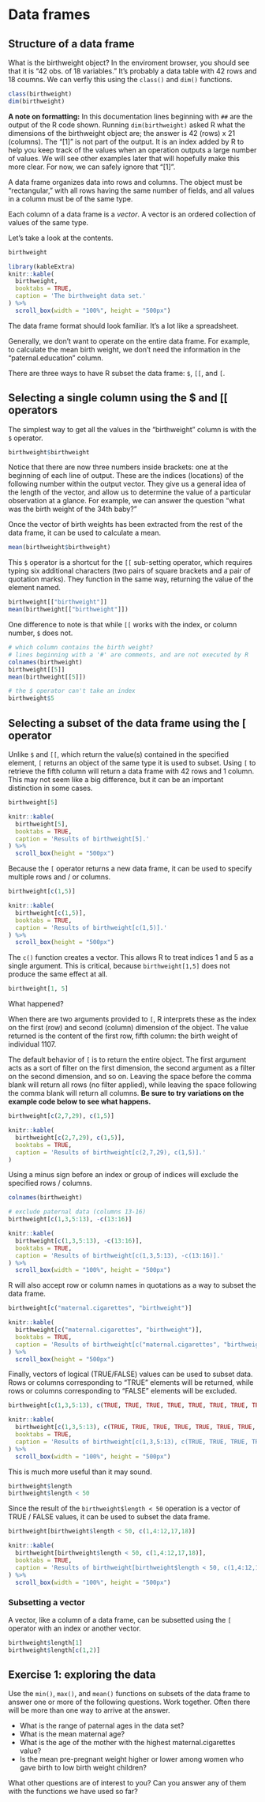 # Data frames

## Structure of a data frame

What is the birthweight object? In the enviroment browser, you should see that it is "42 obs. of 18 variables." It's probably a data table with 42 rows and 18 coumns. We can verfiy this using the `class()` and `dim()` functions.

```r
class(birthweight)
dim(birthweight)
```

**A note on formatting:** In this documentation lines beginning with `##` are the output of the R code shown. Running `dim(birthweight)` asked R what the dimensions of the birthweight object are; the answer is 42 (rows) x 21 (columns). The "[1]" is not part of the output. It is an index added by R to help you keep track of the values when an operation outputs a large number of values. We will see other examples later that will hopefully make this more clear. For now, we can safely ignore that "[1]".

A data frame organizes data into rows and columns. The object must be "rectangular," with all rows having the same number of fields, and all values in a column must be of the same type.

Each column of a data frame is a *vector*. A vector is an ordered collection of values of the same type.

Let's take a look at the contents.

```r
birthweight
```

```r
library(kableExtra)
knitr::kable(
  birthweight,
  booktabs = TRUE,
  caption = 'The birthweight data set.'
) %>%
  scroll_box(width = "100%", height = "500px")
```

The data frame format should look familiar. It's a lot like a spreadsheet.

Generally, we don't want to operate on the entire data frame. For example, to calculate the mean birth weight, we don't need the information in the "paternal.education" column.

There are three ways to have R subset the data frame: `$`, `[[`, and `[`.

## Selecting a single column using the \$ and \[\[ operators

The simplest way to get all the values in the "birthweight" column is with the `$` operator.

```r
birthweight$birthweight
```

Notice that there are now three numbers inside brackets: one at the beginning of each line of output. These are the indices (locations) of the following number within the output vector. They give us a general idea of the length of the vector, and allow us to determine the value of a particular observation at a glance. For example, we can answer the question "what was the birth weight of the 34th baby?"

Once the vector of birth weights has been extracted from the rest of the data frame, it can be used to calculate a mean.

```r
mean(birthweight$birthweight)
```

This `$` operator is a shortcut for the `[[` sub-setting operator, which requires typing six additional characters (two pairs of square brackets and a pair of quotation marks). They function in the same way, returning the value of the element named.

```r
birthweight[["birthweight"]]
mean(birthweight[["birthweight"]])
```

One difference to note is that while `[[` works with the index, or column number, `$` does not.

```r
# which column contains the birth weight?
# lines beginning with a '#' are comments, and are not executed by R
colnames(birthweight)
birthweight[[5]]
mean(birthweight[[5]])
```

```r
# the $ operator can't take an index
birthweight$5
```

## Selecting a subset of the data frame using the \[ operator

Unlike `$` and `[[`, which return the value(s) contained in the specified element, `[` returns an object of the same type it is used to subset. Using `[` to retrieve the fifth column will return a data frame with 42 rows and 1 column. This may not seem like a big difference, but it can be an important distinction in some cases.

```r
birthweight[5]
```

```r
knitr::kable(
  birthweight[5],
  booktabs = TRUE,
  caption = 'Results of birthweight[5].'
) %>%
  scroll_box(height = "500px")
```

Because the `[` operator returns a new data frame, it can be used to specify multiple rows and / or columns.

```r
birthweight[c(1,5)]
```

```r
knitr::kable(
  birthweight[c(1,5)],
  booktabs = TRUE,
  caption = 'Results of birthweight[c(1,5)].'
) %>%
  scroll_box(height = "500px")
```
The `c()` function creates a vector. This allows R to treat indices 1 and 5 as a single argument. This is critical, because `birthweight[1,5]` does not produce the same effect at all.

```r
birthweight[1, 5]
```

What happened?

When there are two arguments provided to `[`, R interprets these as the index on the first (row) and second (column) dimension of the object. The value returned is the content of the first row, fifth column: the birth weight of individual 1107.

The default behavior of `[` is to return the entire object. The first argument acts as a sort of filter on the first dimension, the second argument as a filter on the second dimension, and so on. Leaving the space before the comma blank will return all rows (no filter applied), while leaving the space following the comma blank will return all columns. **Be sure to try variations on the example code below to see what happens.**

```r
birthweight[c(2,7,29), c(1,5)]
```

```r
knitr::kable(
  birthweight[c(2,7,29), c(1,5)],
  booktabs = TRUE,
  caption = 'Results of birthweight[c(2,7,29), c(1,5)].'
)
```

Using a minus sign before an index or group of indices will exclude the specified rows / columns.

```r
colnames(birthweight)
```
```r
# exclude paternal data (columns 13-16)
birthweight[c(1,3,5:13), -c(13:16)]
```
```r
knitr::kable(
  birthweight[c(1,3,5:13), -c(13:16)],
  booktabs = TRUE,
  caption = 'Results of birthweight[c(1,3,5:13), -c(13:16)].'
) %>%
  scroll_box(width = "100%", height = "500px")
```

R will also accept row or column names in quotations as a way to subset the data frame.

```r
birthweight[c("maternal.cigarettes", "birthweight")]
```
```r
knitr::kable(
  birthweight[c("maternal.cigarettes", "birthweight")],
  booktabs = TRUE,
  caption = 'Results of birthweight[c("maternal.cigarettes", "birthweight")].'
) %>%
  scroll_box(height = "500px")
```

Finally, vectors of logical (TRUE/FALSE) values can be used to subset data. Rows or columns corresponding to "TRUE" elements will be returned, while rows or columns corresponding to "FALSE" elements will be excluded.

```r
birthweight[c(1,3,5:13), c(TRUE, TRUE, TRUE, TRUE, TRUE, TRUE, TRUE, TRUE, TRUE, TRUE, TRUE, TRUE, FALSE, FALSE, FALSE, FALSE, TRUE, TRUE)]
```

```r
knitr::kable(
  birthweight[c(1,3,5:13), c(TRUE, TRUE, TRUE, TRUE, TRUE, TRUE, TRUE, TRUE, TRUE, TRUE, TRUE, TRUE, FALSE, FALSE, FALSE, FALSE, TRUE, TRUE)],
  booktabs = TRUE,
  caption = 'Results of birthweight[c(1,3,5:13), c(TRUE, TRUE, TRUE, TRUE, TRUE, TRUE, TRUE, TRUE, TRUE, TRUE, TRUE, TRUE, FALSE, FALSE, FALSE, FALSE, TRUE, TRUE)].'
) %>%
  scroll_box(width = "100%", height = "500px")
```

This is much more useful than it may sound.

```r
birthweight$length
birthweight$length < 50
```

Since the result of the `birthweight$length < 50` operation is a vector of TRUE / FALSE values, it can be used to subset the data frame.

```r
birthweight[birthweight$length < 50, c(1,4:12,17,18)]
```
```r
knitr::kable(
  birthweight[birthweight$length < 50, c(1,4:12,17,18)],
  booktabs = TRUE,
  caption = 'Results of birthweight[birthweight$length < 50, c(1,4:12,17,18)].'
) %>%
  scroll_box(width = "100%", height = "500px")
```

### Subsetting a vector

A vector, like a column of a data frame, can be subsetted using the `[` operator with an index or another vector.

```r
birthweight$length[1]
birthweight$length[c(1,2)]
```

## Exercise 1: exploring the data

Use the `min()`, `max()`, and `mean()` functions on subsets of the data frame to answer one or more of the following questions. Work together. Often there will be more than one way to arrive at the answer.

- What is the range of paternal ages in the data set?
- What is the mean maternal age?
- What is the age of the mother with the highest maternal.cigarettes value?
- Is the mean pre-pregnant weight higher or lower among women who gave birth to low birth weight children?

What other questions are of interest to you? Can you answer any of them with the functions we have used so far?
